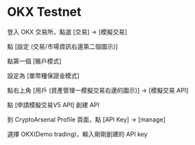 # OKX Testnet

登入 OKX 交易所，點選 [交易] -> [模擬交易]


點 [設定 (交易/市場資訊右邊第二個圖示)] 


點第一個 [賬戶模式]


設定為 [單幣種保證金模式]


點右上角 [用戶 (資產管理一模擬交易右邊的圖示)] -> [模擬交易 API]


點 [申請模擬交易V5 API] 創建 API


到 CryptoArsenal Profile 頁面，點 [API Key] -> [manage]

選擇 OKX(Demo trading)，輸入剛剛創建的 API key

